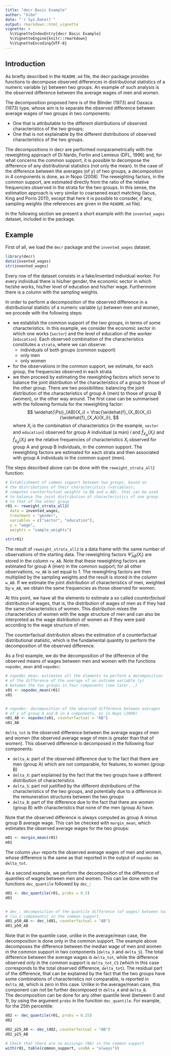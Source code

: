 ```yaml
---
title: "decr Basic Example"
author: "Gibo"
date: "`r Sys.Date()`"
output: rmarkdown::html_vignette
vignette: >
  %\VignetteIndexEntry{decr Basic Example}
  %\VignetteEngine{knitr::rmarkdown}
  %\VignetteEncoding{UTF-8}
---
```



## Introduction

As briefly described in the `README.md` file, the decr package provides functions to decompose observed differences in distributional statistics of a numeric variable (y) between two groups. An example of such analysis is the observed difference between the average wages of men and women.

The decomposition proposed here is of the Blinder (1973) and Oaxaca (1973) type, whose aim is to separate the observed difference between average wages of two groups in two components:

- One that is attributable to the different distributions of observed characteristics of the two groups;
- One that is not explainable by the different distributions of observed characteristics of the two groups.

The decompositions in decr are performed nonparametrically with the reweighting approach of Di Nardo, Fortin and Lemieux (DFL, 1996) and, for what concerns the common support, it is possible to decompose the difference of any distributional statistics (not only the mean). In the case of the difference between the averages (of y) of two groups, a decomposition in 4 components is done, as in Nopo (2008). The reweighting factors, in the common support, are estimated directly from the ratio of the relative frequencies observed in the strata for the two groups. In this sense, the estimation approach is very similar to coarsened exact matching (Iacus, King and Porro 2011), except that here it is possible to consider, if any, sampling weights (the references are given in the `README.md` file).

In the following section we present a short example with the `invented_wages` dataset, included in the package.

## Example

First of all, we load the `decr` package and the `invented_wages` dataset.

```r
library(decr)
data(invented_wages)
str(invented_wages)
```

Every row of the dataset consists in a fake/invented individual worker. For every individual there is his/her gender, the economic sector in which he/she works, his/her level of education and his/her wage. Furthermore there is a column with the sampling weights.

In order to perform a decomposition of the observed difference in a distributional statistic of a numeric variable (`y`) between men and women, we procede with the following steps:

- we establish the common support of the two groups, in terms of some characteristics. In this example, we consider the economic sector in which one works (`sector`) and the level of education of the worker (`education`). Each observed combination of the characteristics constitutes a `strata`, where we can observe:
    + individuals of both groups (common support)
    + only men
    + only women
- for the observations in the common support, we estimate, for each group, the frequencies observed in each strata
- we then proceed by estimating the reweighting factors which serve to balance the joint distribution of the characteristics of a group to those of the other group. There are two possibilities: balancing the joint distribution of the characteristics of group A (men) to those of group B (women), or the other way around. The first case can be summarised with the following formula for the reweighting factor:
$$
\widehat{\Psi}_{AB}(X_i) = \frac{\widehat{f}_{X_B}(X_i)}{\widehat{f}_{X_A}(X_i)},
$$
where $X_i$ is the combination of characteristics (in the example, `sector` and `education`) observed for  group A individual (a man) $i$ and $\widehat{f}_{X_A}(X_i)$ and $\widehat{f}_{X_B}(X_i)$ are the relative frequencies of characteristics $X_i$ observed for group A and group B individuals, in the common support. The reweighting factors are estimated for each strata and then associated with group A individuals in the common suport (men).


The steps described above can be done with the `reweight_strata_all2` function:


```r
# Establishment of common support between two groups, based on
# the distributions of their characteristics (variables);
# computes counterfactual weights (w_BA and w_AB), that can be used
# to balance the joint distribution of characteristics of one group
# to that of the other group
r01 <- reweight_strata_all2(
  data = invented_wages,
  treatment = "gender", 
  variables = c("sector", "education"),
  y = "wage", 
  weights = "sample_weights")

str(r01)
```

The result of `reweight_strata_all2` is a data frame with the same number of observations of the starting data.
The reweighting factors $\widehat{\Psi}_{AB}(X_i)$ are stored in the column `rw_AB`. Note that these reweighting factors are estimated for group A (men) in the common support; for all other observations, `rw_AB` is set equal to 1. The reweighting factors are then multiplied by the sampling weights and the result is stored in the column `w_AB`. If we estimate the joint distribution of characteristics of men, weighted by `w_AB`, we obtain the same frequencies as those observed for women.

At this point, we have all the elements to estimate a so called *counterfactual* distribution of wages, that is,  the distribution of wages of men as if they had the same characteristics of women.
This distribution mixes the characteristics of women with the wage structure of men and can also be interpreted as the wage distribution of women as if they were paid according to the wage structure of men.

The counterfactual distribution allows the estimation of a counterfactual distributional statistic, which is the fundamental quantity to perform the decomposition of the observed difference.

As a first example, we do the decomposition of the difference of the observed means of wages between men and women with the functions `nopodec_mean` and `nopodec`:


```r
# nopodec_mean: estimates all the elements to perform a decomposition
# of the difference of the average of an outcome variable (y)
# between the two groups in four components (see later...)
s01 <- nopodec_mean(r01)
s01


# nopodec: decomposition of the observed difference between averages 
# of y of group A and B in 4 components, as in Nopo (2008)
n01_AB <- nopodec(s01, counterfactual = "AB")
n01_AB
```

`delta_tot` is the observed difference between the average wages of men and women (the observed average wage of men is greater than that of women). This observed difference is decomposed in the following four components:

- `delta_A`: part of the observed difference due to the fact that there are men (group A) which are not comparable, for features, to women (group B)
- `delta_X`: part explained by the fact that the two groups have a different distribution of characteristics
- `delta_S`: part not justified by the different distributions of the characteristics of the two groups, and potentially due to a difference in the remuneration structures between the two groups
- `delta_B`: part of the difference due to the fact that there are women (group B) with characteristics that none of the men (group A) have. 

Note that the observed difference is always computed as group A minus group B average wage. This can be checked with `margin_mean`, which estimates the observed average wages for the two groups:

```r
m01 <- margin_mean(r01)
m01
```

The column `ybar` reports the observed average wages of men and women, whose difference is the same as that reported in the output of `nopodec` as `delta_tot`.


As a second example, we perform the decomposition of the difference of quantiles of wages between men and women. This can be done with the functions `dec_quantile` followed by `dec_`:

```r
d01 <- dec_quantile(r01, probs = 0.5)
d01


# dec_: decomposition of the quantile difference (of wages) between two groups
# (in 2 components) in the common support. 
d01_p50_AB <- dec_(d01, counterfactual = "AB")
d01_p50_AB
```

Note that in the quantile case, unlike in the average/mean case, the decomposition is done only in the common support. The example above decomposes the difference between the median wage of men and women in the common support in two components (`delta_X` and `delta_S`). The total difference between the average wages is `delta_tot`, while the difference observed only in the common support is `delta_tot_CS` (which in this case corresponds to the total observed difference, `delta_tot`). The residual part of the difference, that can be explained by the fact that the two groups have some combinations of characteristics not comparable, is reported in `delta_AB`, which is zero in this case. Unlike in the average/mean case, this component can not be further decomposed in `delta_A` and `delta_B`.  
The decomposition can be done for any other quantile level (between 0 and 1), by using the argument `probs` in the function `dec_quantile`. For example, for the 25th percentile:

```r
d02 <- dec_quantile(r01, probs = 0.25)
d02

d02_p25_AB <- dec_(d02, counterfactual = "AB")
d02_p25_AB
```






```r
# Check that there are no missings (NA) in the common support
with(r01, table(common_support, useNA = "always"))
```



